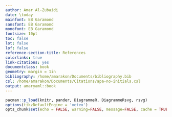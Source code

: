 ```yaml
---
author: Amar Al-Zubaidi
date: \today
mainfont: EB Garamond
sansfont: EB Garamond
monofont: EB Garamond
fontsize: 10pt
toc: false
lot: false
lof: false
reference-section-title: References
colorlinks: true
link-citations: yes
documentclass: book
geometry: margin = 1in
bibliography: /home/amarakon/Documents/bibliography.bib
csl: /home/amarakon/Documents/Citations/apa-no-initials.csl
output: amaryaml::book
---
```

```r
pacman::p_load(knitr, pander, DiagrammeR, DiagrammeRsvg, rsvg)
options(tikzDefaultEngine = 'xetex')
opts_chunk$set(echo = FALSE, warning=FALSE, message=FALSE, cache = TRUE, cache.path = 'cache/', fig.path = 'figures/', dev = 'tikz')
```
